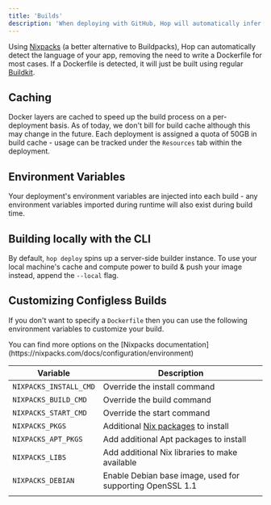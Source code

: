 ```yaml
---
title: 'Builds'
description: 'When deploying with GitHub, Hop will automatically infer your build environment and initiate a build for each push to git'
---
```


Using [Nixpacks](https://nixpacks.com) (a better alternative to Buildpacks), Hop can automatically detect
the language of your app, removing the need to write a Dockerfile for most cases. If a Dockerfile is detected, it will just be built using regular [Buildkit](https://docs.docker.com/build/buildkit/).

## Caching

Docker layers are cached to speed up the build process on a per-deployment basis. As of today, we don't bill for build cache although this may change in the future. Each deployment is assigned a quota of 50GB in build cache - usage can be tracked under the `Resources` tab within the deployment.

## Environment Variables

Your deployment's environment variables are injected into each build - any environment variables imported during runtime will
also exist during build time.

## Building locally with the CLI

By default, `hop deploy` spins up a server-side builder instance. To use your local machine's cache and compute power to build & push your image instead, append the `--local` flag.

## Customizing Configless Builds

If you don't want to specify a `Dockerfile` then you can use the following environment variables to customize your build.

<Info>
	You can find more options on the [Nixpacks
	documentation](https://nixpacks.com/docs/configuration/environment)
</Info>

| Variable               | Description                                                                              |
| ---------------------- | ---------------------------------------------------------------------------------------- |
| `NIXPACKS_INSTALL_CMD` | Override the install command                                                             |
| `NIXPACKS_BUILD_CMD`   | Override the build command                                                               |
| `NIXPACKS_START_CMD`   | Override the start command                                                               |
| `NIXPACKS_PKGS`        | Additional [Nix packages](https://search.nixos.org/packages?channel=unstable) to install |
| `NIXPACKS_APT_PKGS`    | Add additional Apt packages to install                                                   |
| `NIXPACKS_LIBS`        | Add additional Nix libraries to make available                                           |
| `NIXPACKS_DEBIAN`      | Enable Debian base image, used for supporting OpenSSL 1.1                                |
|                        |
